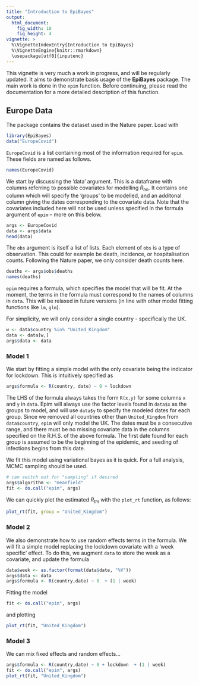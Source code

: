 ```yaml
---
title: "Introduction to EpiBayes"
output: 
  html_document:
    fig_width: 10
    fig_height: 4
vignette: >
  %\VignetteIndexEntry{Introduction to EpiBayes}
  %\VignetteEngine{knitr::rmarkdown}
  \usepackage[utf8]{inputenc}
---
```


This vignette is very much a work in progress, and will be regularly updated. It aims to demonstrate basis usage of the **EpiBayes** package. The main work is done in the `epim` function. Before continuing, please read the documentation for a more detailed description of this function.

## Europe Data

The package contains the dataset used in the Nature paper. Load with 
```r
library(EpiBayes)
data("EuropeCovid")
```
`EuropeCovid` is a list containing most of the information required for `epim`. These fields are named as follows.
```r
names(EuropeCovid)
```
We start by discussing the 'data' argument. This is a dataframe with columns referring to possible covariates for modelling $R_{tm}$. It contains one column which will specify the 'groups' to be modelled, and an additonal column giving the dates corresponding to the covariate data. Note that the covariates included here will not be used unless specified in the formula argument of `epim` -- more on this below.

```r
args <- EuropeCovid
data <- args$data
head(data)
```

The `obs` argument is itself a list of lists. Each element of `obs` is a type of observation. This could for example be death, incidence, or hospitalisation counts. Following the Nature paper, we only consider death counts here. 

```r
deaths <- args$obs$deaths
names(deaths)
```

`epim` requires a formula, which specifies the model that will be fit. At the moment, the terms in the formula must correspond to the names of columns in `data`. This will be relaxed in future versions (in line with other model fitting functions like `lm`, `glm`).

For simplicity, we will only consider a single country - specifically the UK. 
```r
w <- data$country %in% "United_Kingdom"
data <- data[w,]
args$data <- data
```


### Model 1

We start by fitting a simple model with the only covariate being the indicator for lockdown. This is intuitively specified as
```r
args$formula <- R(country, date) ~ 0 + lockdown 
```
The LHS of the formula always takes the form `R(x,y)` for some columns `x` and `y` in `data`. Epim will always use the factor levels found in `data$x` as the groups to model, and will use `data$y` to specify the modeled dates for each group. Since we removed all countries other than `United_Kingdom` from `data$country`, `epim` will only model the UK. The dates must be a consecutive range, and there must be no missing covariate data in the columns specified on the R.H.S. of the above formula. The first date found for each group is assumed to be the beginning of the epidemic, and seeding of infections begins from this date.


We fit this model using variational bayes as it is quick. For a full analysis, MCMC sampling should be used.

```r
# can switch out for "sampling" if desired
args$algorithm <- "meanfield"
fit <- do.call("epim", args)
```


We can quickly plot the estimated $R_{tm}$ with the `plot_rt` function, as follows:

```r
plot_rt(fit, group = "United_Kingdom")
```

### Model 2

We also demonstrate how to use random effects terms in the formula. We will fit a simple model replacing the lockdown covariate with a 'week specific' effect. To do this, we augment `data` to store the week as a covariate, and update the formula

```r
data$week <- as.factor(format(data$date, "%V"))
args$data <- data
args$formula <- R(country,date) ~ 0  + (1 | week)
```

Fitting the model
```r
fit <- do.call("epim", args)
```
and plotting
```r
plot_rt(fit, "United_Kingdom")
```


### Model 3

We can mix fixed effects and random effects...

```r
args$formula <- R(country,date) ~ 0 + lockdown  + (1 | week)
fit <- do.call("epim", args)
plot_rt(fit, "United_Kingdom")
```





